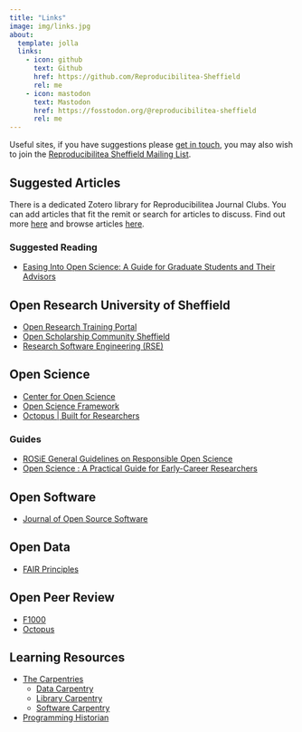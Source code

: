 ```yaml
---
title: "Links"
image: img/links.jpg
about:
  template: jolla
  links:
    - icon: github
      text: Github
      href: https://github.com/Reproducibilitea-Sheffield
      rel: me
    - icon: mastodon
      text: Mastodon
      href: https://fosstodon.org/@reproducibilitea-sheffield
      rel: me
---
```


Useful sites, if you have suggestions please [get in touch](mailto:reproducibilitea@sheffield.ac.uk), you may also wish
to join the [Reproducibilitea Sheffield Mailing List](https://groups.google.com/a/sheffield.ac.uk/g/reproducibilitea).

## Suggested Articles

There is a dedicated Zotero library for Reproducibilitea Journal Clubs. You can add articles that fit the remit or
search for articles to discuss. Find out more [here](https://reproducibilitea.org/zotero-group) and browse articles [here](https://www.zotero.org/groups/2354006/reproducibilitea?).

### Suggested Reading

+ [Easing Into Open Science: A Guide for Graduate Students and Their
  Advisors](https://online.ucpress.edu/collabra/article/7/1/18684/115927/Easing-Into-Open-Science-A-Guide-for-Graduate)

## Open Research University of Sheffield

+ [Open Research Training Portal](https://sites.google.com/sheffield.ac.uk/openresearchtrainingportal/useful-resources)
+ [Open Scholarship Community Sheffield](https://osc-international.com/osc-sheffield)
+ [Research Software Engineering (RSE)](https://rse.shef.ac.uk/)

## Open Science

+ [Center for Open Science](https://www.cos.io/blog/cos-celebrates-10-years)
+ [Open Science Framework](https://osf.io)
+ [Octopus | Built for Researchers](https://www.octopus.ac/)

### Guides

+ [ROSiE General Guidelines on Responsible Open
  Science](https://rosie-project.eu/two-important-milestones-of-the-rosie-project-are-now-available/)
+ [Open Science : A Practical Guide for Early-Career Researchers](https://zenodo.org/record/7716153#.ZFzsHuxByLp)

## Open Software

+ [Journal of Open Source Software](https://joss.theoj.org/)


## Open Data

+ [FAIR Principles](https://www.force11.org/group/fairgroup/fairprinciples)

## Open Peer Review

+ [F1000](https://f1000research.com/)
+ [Octopus](https://www.octopus.ac/)

## Learning Resources

+ [The Carpentries](https://carpentries.org/)
  + [Data Carpentry](https://datacarpentry.org/)
  + [Library Carpentry](https://librarycarpentry.org/)
  + [Software Carpentry](https://software-carpentry.org/)
+ [Programming Historian](https://programminghistorian.org)
